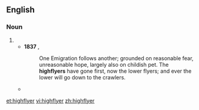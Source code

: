 {{also|high-flyer|high flyer}}
==English==

===Noun===
{{en-noun}}

# {{alternative form of|highflier|lang=en}}
#* '''1837''' {{w|Thomas Carlyle}}, ''{{w|The French Revolution: A History}}''
#*: One Emigration follows another; grounded on reasonable fear, unreasonable hope, largely also on childish pet. The '''highflyers''' have gone first, now the lower flyers; and ever the lower will go down to the crawlers. 
#* {{quote-journal
|date=January 8, 2011
|author=Chris Bevan
|title=Arsenal 1 - 1 Leeds
|work=BBC
|url=http://news.bbc.co.uk/sport2/hi/football/fa_cup/9341711.stm
|page=
|passage=The Championship '''highflyers''' almost got their reward for a resilient performance on their first visit to the Emirates, surviving a flurry of first-half Arsenal chances before hitting back with a classic sucker punch.}}

[[et:highflyer]]
[[vi:highflyer]]
[[zh:highflyer]]
